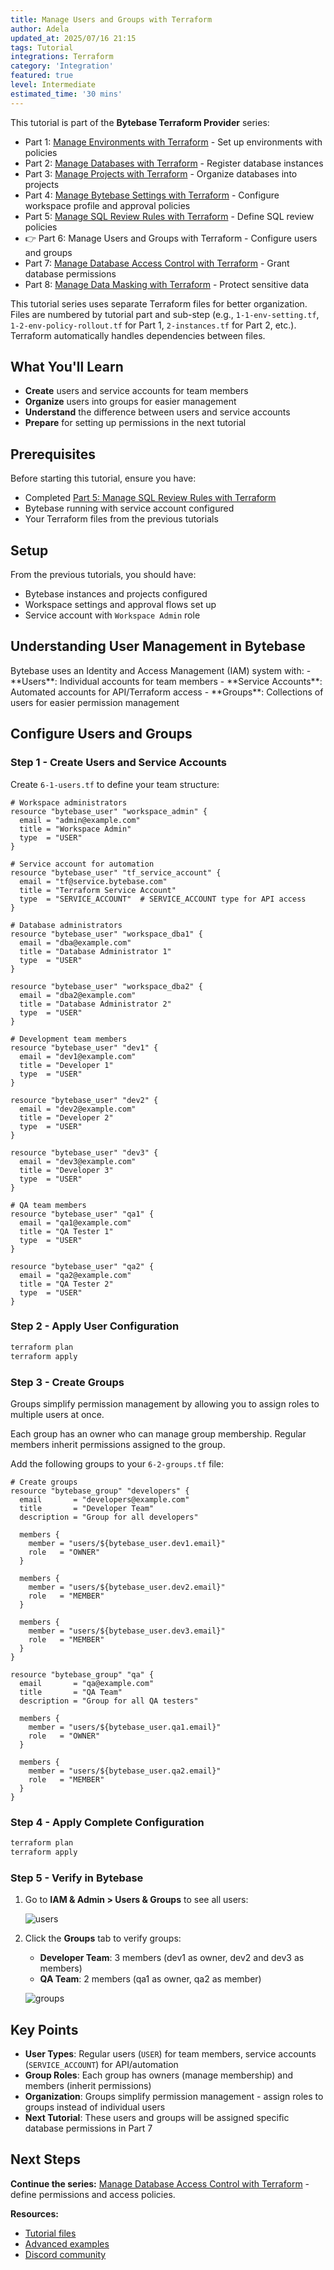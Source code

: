 ```yaml
---
title: Manage Users and Groups with Terraform
author: Adela
updated_at: 2025/07/16 21:15
tags: Tutorial
integrations: Terraform
category: 'Integration'
featured: true
level: Intermediate
estimated_time: '30 mins'
---
```


This tutorial is part of the **Bytebase Terraform Provider** series:

- Part 1: [Manage Environments with Terraform](/tutorials/manage-environments-with-terraform) - Set up environments with policies
- Part 2: [Manage Databases with Terraform](/tutorials/manage-databases-with-terraform) - Register database instances
- Part 3: [Manage Projects with Terraform](/tutorials/manage-projects-with-terraform) - Organize databases into projects
- Part 4: [Manage Bytebase Settings with Terraform](/tutorials/manage-general-settings-with-terraform) - Configure workspace profile and approval policies
- Part 5: [Manage SQL Review Rules with Terraform](/tutorials/manage-sql-review-rules-with-terraform) - Define SQL review policies
- 👉 Part 6: Manage Users and Groups with Terraform - Configure users and groups
- Part 7: [Manage Database Access Control with Terraform](/tutorials/manage-database-access-control-with-terraform) - Grant database permissions
- Part 8: [Manage Data Masking with Terraform](/tutorials/manage-data-masking-with-terraform) - Protect sensitive data

<Card icon="code-xml" cta="View sample code" href="https://github.com/bytebase/terraform-provider-bytebase/tree/main/tutorials">

This tutorial series uses separate Terraform files for better organization. Files are numbered by tutorial part and sub-step (e.g., `1-1-env-setting.tf`, `1-2-env-policy-rollout.tf` for Part 1, `2-instances.tf` for Part 2, etc.). Terraform automatically handles dependencies between files.

</Card>

## What You'll Learn

- **Create** users and service accounts for team members
- **Organize** users into groups for easier management
- **Understand** the difference between users and service accounts
- **Prepare** for setting up permissions in the next tutorial

## Prerequisites

Before starting this tutorial, ensure you have:

- Completed [Part 5: Manage SQL Review Rules with Terraform](/tutorials/manage-sql-review-rules-with-terraform)
- Bytebase running with service account configured
- Your Terraform files from the previous tutorials

## Setup

From the previous tutorials, you should have:

- Bytebase instances and projects configured
- Workspace settings and approval flows set up
- Service account with `Workspace Admin` role

## Understanding User Management in Bytebase

<Info>
  Bytebase uses an Identity and Access Management (IAM) system with: - **Users**: Individual
  accounts for team members - **Service Accounts**: Automated accounts for API/Terraform access -
  **Groups**: Collections of users for easier permission management
</Info>

## Configure Users and Groups

### Step 1 - Create Users and Service Accounts

Create `6-1-users.tf` to define your team structure:

```hcl
# Workspace administrators
resource "bytebase_user" "workspace_admin" {
  email = "admin@example.com"
  title = "Workspace Admin"
  type  = "USER"
}

# Service account for automation
resource "bytebase_user" "tf_service_account" {
  email = "tf@service.bytebase.com"
  title = "Terraform Service Account"
  type  = "SERVICE_ACCOUNT"  # SERVICE_ACCOUNT type for API access
}

# Database administrators
resource "bytebase_user" "workspace_dba1" {
  email = "dba@example.com"
  title = "Database Administrator 1"
  type  = "USER"
}

resource "bytebase_user" "workspace_dba2" {
  email = "dba2@example.com"
  title = "Database Administrator 2"
  type  = "USER"
}

# Development team members
resource "bytebase_user" "dev1" {
  email = "dev1@example.com"
  title = "Developer 1"
  type  = "USER"
}

resource "bytebase_user" "dev2" {
  email = "dev2@example.com"
  title = "Developer 2"
  type  = "USER"
}

resource "bytebase_user" "dev3" {
  email = "dev3@example.com"
  title = "Developer 3"
  type  = "USER"
}

# QA team members
resource "bytebase_user" "qa1" {
  email = "qa1@example.com"
  title = "QA Tester 1"
  type  = "USER"
}

resource "bytebase_user" "qa2" {
  email = "qa2@example.com"
  title = "QA Tester 2"
  type  = "USER"
}
```

### Step 2 - Apply User Configuration

```bash
terraform plan
terraform apply
```

### Step 3 - Create Groups

Groups simplify permission management by allowing you to assign roles to multiple users at once.

<Tip>
  Each group has an owner who can manage group membership. Regular members inherit permissions
  assigned to the group.
</Tip>

Add the following groups to your `6-2-groups.tf` file:

```hcl
# Create groups
resource "bytebase_group" "developers" {
  email       = "developers@example.com"
  title       = "Developer Team"
  description = "Group for all developers"

  members {
    member = "users/${bytebase_user.dev1.email}"
    role   = "OWNER"
  }

  members {
    member = "users/${bytebase_user.dev2.email}"
    role   = "MEMBER"
  }

  members {
    member = "users/${bytebase_user.dev3.email}"
    role   = "MEMBER"
  }
}

resource "bytebase_group" "qa" {
  email       = "qa@example.com"
  title       = "QA Team"
  description = "Group for all QA testers"

  members {
    member = "users/${bytebase_user.qa1.email}"
    role   = "OWNER"
  }

  members {
    member = "users/${bytebase_user.qa2.email}"
    role   = "MEMBER"
  }
}
```

### Step 4 - Apply Complete Configuration

```bash
terraform plan
terraform apply
```

### Step 5 - Verify in Bytebase

1. Go to **IAM & Admin > Users & Groups** to see all users:

   ![users](/content/docs/tutorials/manage-database-access-control-with-terraform/bb-users.webp)

2. Click the **Groups** tab to verify groups:

   - **Developer Team**: 3 members (dev1 as owner, dev2 and dev3 as members)
   - **QA Team**: 2 members (qa1 as owner, qa2 as member)

   ![groups](/content/docs/tutorials/manage-database-access-control-with-terraform/bb-groups.webp)

## Key Points

- **User Types**: Regular users (`USER`) for team members, service accounts (`SERVICE_ACCOUNT`) for API/automation
- **Group Roles**: Each group has owners (manage membership) and members (inherit permissions)
- **Organization**: Groups simplify permission management - assign roles to groups instead of individual users
- **Next Tutorial**: These users and groups will be assigned specific database permissions in Part 7

## Next Steps

**Continue the series:** [Manage Database Access Control with Terraform](/tutorials/manage-database-access-control-with-terraform) - define permissions and access policies.

**Resources:**

- [Tutorial files](https://github.com/bytebase/terraform-provider-bytebase/tree/main/tutorials)
- [Advanced examples](https://github.com/bytebase/terraform-provider-bytebase/tree/main/examples)
- [Discord community](https://discord.gg/huyw7gRsyA)
